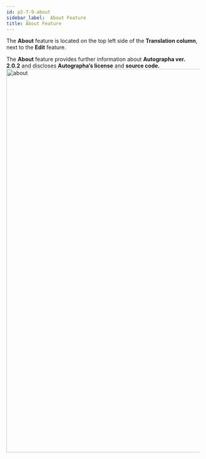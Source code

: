 ```yaml
---
id: p2-7-9-about
sidebar_label:  About Feature
title: About Feature
---
```


The **About** feature is located on the top left side of the **Translation column**, next to the **Edit** feature. 

The **About** feature provides further information about **Autographa ver. 2.0.2** and discloses **Autographa’s license** and **source code.** 
<img src="/AutographaV2-1-0/about.png"  width="1000px" alt="about"/>